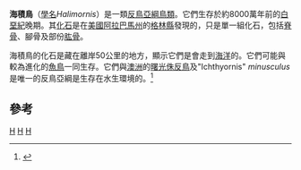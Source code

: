 {{Automatic Taxobox
| taxon = Halimornis
| authority = [[路易斯·恰佩|Chiappe]], Lamb & Ericson, 2002
| fossil_range = 晚[[白堊紀|白堊紀]]{{fossil_range|80}}
| subdivision_ranks = [[種|種]]
| subdivision =
* '''''H. thompsoni''''' <small>Chiappe, Lamb & Ericson, 2002</small>
}}

'''海積鳥'''（[[學名|學名]]''Halimornis''）是一類[[反鳥亞綱|反鳥亞綱]][[鳥類|鳥類]]。它們生存於約8000萬年前的[[白堊紀|白堊紀]]晚期。其[[化石|化石]]是在[[美國|美國]][[阿拉巴馬州|阿拉巴馬州]]的[[格林縣_(阿拉巴馬州)|格林縣]]發現的，只是單一組化石，包括[[脊骨|脊骨]]、腳骨及部份[[肱骨|肱骨]]。

海積鳥的化石是藏在離岸50公里的地方，顯示它們是會走到[[海洋|海洋]]的。它們可能與較為進化的[[魚鳥|魚鳥]]一同生存。它們與[[澳洲|澳洲]]的[[曙光侏反鳥|曙光侏反鳥]]及"Ichthyornis" ''minusculus''是唯一的反鳥亞綱是生存在水生環境的。<ref name="NEWBIRD">{{cite journal|last=Chiappe|first=Luis|year=2002|title=New enantiornithine bird from the marine Upper Cretaceous of Alabama|volume=22|issue=1|pages=170–4|url=http://www.bioone.org/doi/full/10.1671/0272-4634(2002)022%5B0170%3ANEBFTM%5D2.0.CO%3B2|accessdate=2009-02-07|issn=0272-4634|doi=10.1671/0272-4634(2002)022[0170:NEBFTM]2.0.CO;2|last2=Lamb|first2=James P.|last3=Ericson|first3=PER G. P.|journal=Journal of Vertebrate Paleontology}}</ref>

==參考==
{{Reflist}}
{{手盜龍類|E.}}
{{Taxonbar}}
[[Category:白堊紀鳥類|H]]
[[Category:真反鳥類|H]]
[[Category:_2002年描述的分类群|H]]